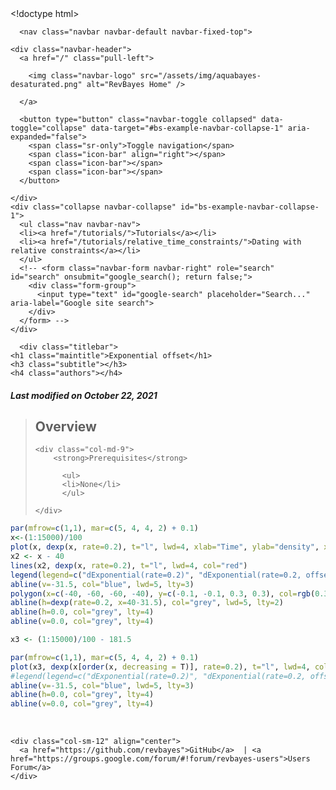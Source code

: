 <!doctype html>
<html lang="en">
<link rel="icon" type="image/png" href="/assets/img/favicon.png" >
  <head>
    <meta charset="utf-8">
    <meta http-equiv="X-UA-Compatible" content="IE=edge">
    <meta name="viewport" content="width=device-width, initial-scale=1">
    <meta name="search-domain" value="https://boussau.github.io/">
    <link href="https://fonts.googleapis.com/css?family=Raleway" rel="stylesheet">
    <link rel="stylesheet" href="/assets/css/syntax.css">
    <link rel="stylesheet" type="text/css" href="/assets/css/bootstrap.css" />
    <link rel="stylesheet" type="text/css" href="/assets/css/bootstrap-theme.css" />
    <link rel="stylesheet" type="text/css" href="/assets/css/main.css" />
    <title>Bastien Boussau's github website: Exponential offset</title>
  </head>
  <body>
    <div class="container">
      <nav class="navbar navbar-default navbar-fixed-top">
  <div class="container-fluid">
    <div class="navbar-header">
      <a href="/" class="pull-left">
        
        <img class="navbar-logo" src="/assets/img/aquabayes-desaturated.png" alt="RevBayes Home" />
        
      </a>

      <button type="button" class="navbar-toggle collapsed" data-toggle="collapse" data-target="#bs-example-navbar-collapse-1" aria-expanded="false">
        <span class="sr-only">Toggle navigation</span>
        <span class="icon-bar" align="right"></span>
        <span class="icon-bar"></span>
        <span class="icon-bar"></span>
      </button>

    </div>
    <div class="collapse navbar-collapse" id="bs-example-navbar-collapse-1">
      <ul class="nav navbar-nav">
      <li><a href="/tutorials/">Tutorials</a></li>
      <li><a href="/tutorials/relative_time_constraints/">Dating with relative constraints</a></li>
      </ul>
      <!-- <form class="navbar-form navbar-right" role="search" id="search" onsubmit="google_search(); return false;">
        <div class="form-group">
          <input type="text" id="google-search" placeholder="Search..." aria-label="Google site search">
        </div>
      </form> -->
    </div>
  </div>
</nav>

      <div class="titlebar">
	<h1 class="maintitle">Exponential offset</h1>
	<h3 class="subtitle"></h3>
	<h4 class="authors"></h4>
  <h5>Last modified on October 22, 2021</h5>
</div>


<div class="sidebar no-print">
<blockquote class="overview" id="overview">
  <h2>Overview</h2>
  
  <div class="row">
    <div class="col-md-9">
        <strong>Prerequisites</strong>
        
          <ul>
          <li>None</li>
          </ul>
        
    </div>
  </div>
  
</blockquote>





</div>
```r
par(mfrow=c(1,1), mar=c(5, 4, 4, 2) + 0.1)
x<-(1:15000)/100
plot(x, dexp(x, rate=0.2), t="l", lwd=4, xlab="Time", ylab="density", xlim=c(-50, 50), ylim=c(0, 0.19), cex.lab=1.5)
x2 <- x - 40
lines(x2, dexp(x, rate=0.2), t="l", lwd=4, col="red")
legend(legend=c("dExponential(rate=0.2)", "dExponential(rate=0.2, offset=-40.0)", "Fossil age", "Probability of observing\nspeciation_clade_Anthropoidea=-40 (~0.037)"), lwd=c(3, 3, 5, 5), col=c("black", "red", "blue", "grey"), "topright", cex=1.5, lty=c(1,1,3, 2))
abline(v=-31.5, col="blue", lwd=5, lty=3)
polygon(x=c(-40, -60, -60, -40), y=c(-0.1, -0.1, 0.3, 0.3), col=rgb(0.3, 0.3, 0.3, 0.1), border=NA)
abline(h=dexp(rate=0.2, x=40-31.5), col="grey", lwd=5, lty=2)
abline(h=0.0, col="grey", lty=4)
abline(v=0.0, col="grey", lty=4)
```


```r

x3 <- (1:15000)/100 - 181.5

par(mfrow=c(1,1), mar=c(5, 4, 4, 2) + 0.1)
plot(x3, dexp(x[order(x, decreasing = T)], rate=0.2), t="l", lwd=4, col="red", ylab="Prior density", xlab="Clade age", xlim=c(-80, -30))
#legend(legend=c("dExponential(rate=0.2)", "dExponential(rate=0.2, offset=-40.0)", "Fossil age", "Probability of observing\nspeciation_clade_Anthropoidea=-40 (~0.037)"), lwd=c(3, 3, 5, 5), col=c("black", "red", "blue", "grey"), "topright", cex=1.5, lty=c(1,1,3, 2))
abline(v=-31.5, col="blue", lwd=5, lty=3)
abline(h=0.0, col="grey", lty=4)
abline(v=0.0, col="grey", lty=4)


```




<ol class="bibliography"></ol>

<script type="text/javascript">
var _ol = document.querySelectorAll('ol');
for (var i = 0, elem_ol; elem_ol = _ol[i]; i++) {
	if ( elem_ol.classList == "bibliography" ) {
		var _li = elem_ol.getElementsByTagName("li");
		//for (var j = 0, elem_li; elem_li = _li[j]; j++)
		//{
		//	elem_li.innerHTML = elem_li.innerHTML.replace(/(https?:\/\/)([^\s<]+)/,"<a href=\"$1$2\">$2");
		//}
		if(_li.length > 0)
			elem_ol.outerHTML = "<h2 class='references'>References</h2><hr class='references'>"+elem_ol.outerHTML
	}
}
</script>

      <br>
<footer>
  <div class="container">
  <div class="row">
    <div class="col-sm-12" align="center">
      <a href="https://github.com/revbayes">GitHub</a>  | <a href="https://groups.google.com/forum/#!forum/revbayes-users">Users Forum</a>
    </div>
  </div>
  <br>
  </div>
</footer>

    </div>
    <script src="/assets/js/vendor/jquery.min.js"></script>
<script src="/assets/js/vendor/FileSaver.min.js"></script>
<script src="/assets/js/vendor/jszip.min.js"></script>
<script src="/assets/js/vendor/bootstrap.min.js"></script>

<script type="text/javascript">
// Add default language
$(":not(code).highlighter-rouge").each(function() {
  
  if( this.classList == "highlighter-rouge") {
    this.classList = "Rev highlighter-rouge";
  }
  
});
// $("code.highlighter-rouge").each(function() {
//   
//   if( this.classList == "highlighter-rouge") {
//       this.classList = "Rev highlighter-rouge";
//   }
//   
// });
</script>
<script type="text/javascript"
    src="https://cdnjs.cloudflare.com/ajax/libs/mathjax/2.7.1/MathJax.js?config=TeX-AMS-MML_HTMLorMML">
    MathJax.Hub.Config({
    tex2jax: {
      inlineMath: [['$','$'], ['\\(','\\)']],
      processEscapes: true
    }
    });
    MathJax.Hub.Queue(function () {
      $(".aside").each(function() {
          $("div .MathJax", this).hide();
      });
    });
</script>
<script src="/assets/js/base.js"></script>

  </body>
</html>
